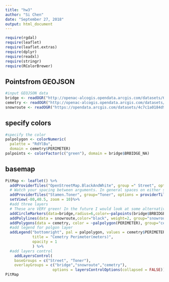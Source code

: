 ```yaml
---
title: "hw3"
author: "Si Chen"
date: "September 27, 2018"
output: html_document
---
```

```r
require(rgdal)
require(leaflet)
require(leaflet.extras)
require(dplyr)
require(readxl)
require(stringr)
require(RColorBrewer)
```

## Points\lines\polygons from GEOJSON

```r
#input GEOJSON data
bridge <- readOGR("http://openac-alcogis.opendata.arcgis.com/datasets/65e21a4d53b9419b9c422657cac63a1b_0.geojson")
cemetry <- readOGR("http://openac-alcogis.opendata.arcgis.com/datasets/4d83e90db45e48a688376c431ceec81f_0.geojson")
snowroute <- readOGR("https://opendata.arcgis.com/datasets/4c7c1a0184d94ca0a0341c0eef66eb80_1.geojson")
```

## specify colors
```r
#specify the color
palpolygon <- colorNumeric(
  palette = "RdYlBu",
  domain = cemetry$PERIMETER)
palpoints <- colorFactor(c("green"), domain = bridge$BRBIDGE_NA)
```
## basemap
```r
PitMap <- leaflet() %>%
  addProviderTiles("OpenStreetMap.BlackAndWhite", group =" Street", options = providerTileOptions(noWrap = TRUE)) %>% # Yeah, wrapping is weird
  # Watch your spacing between arguments. In general spaces on either side of "=" and a space after any commas (,)
  addProviderTiles("Stamen.Toner", group="Toner", options = providerTileOptions(noWrap = TRUE)) %>%
  setView(-80,40.5, zoom = 10)%>%
  #add three layers 
  # These are VERY green! In the future I would look at some alternative HEX values for a shade that doesn't contrast so deeply
  addCircleMarkers(data=bridge,radius=6,color=~palpoints(bridge$BRBIDGE_NA), stroke=FALSE, fillOpacity = 0.5, group = "bridge") %>% 
  addPolylines(data = snowroute,color="black", weight=2, group="snowroute") %>%
  addPolygons(data = cemetry, color = ~palpolygon(PERIMETER), group="cemetry") %>%
  #add legend for polgon layer
  addLegend("bottomright", pal = palpolygon, values = cemetry$PERIMETER,
            title = "Cemetry Perimeter(meters)",
            opacity = 1
            ) %>%
  #add layers control
    addLayersControl(
    baseGroups = c("Street", "Toner"),
    overlayGroups = c("bridge","snowroute","cemetry"),
                     options = layersControlOptions(collapsed = FALSE))
PitMap
``` 
